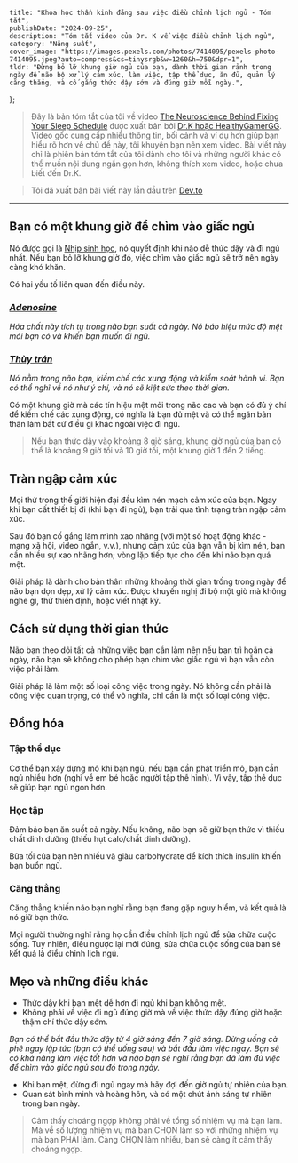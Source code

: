     title: "Khoa học thần kinh đằng sau việc điều chỉnh lịch ngủ - Tóm tắt",
    publishDate: "2024-09-25",
    description: "Tóm tắt video của Dr. K về việc điều chỉnh lịch ngủ",
    category: "Năng suất",
    cover_image: "https://images.pexels.com/photos/7414095/pexels-photo-7414095.jpeg?auto=compress&cs=tinysrgb&w=1260&h=750&dpr=1",
    tldr: "Đừng bỏ lỡ khung giờ ngủ của bạn, dành thời gian rảnh trong ngày để não bộ xử lý cảm xúc, làm việc, tập thể dục, ăn đủ, quản lý căng thẳng, và cố gắng thức dậy sớm và đúng giờ mỗi ngày.",
};

> Đây là bản tóm tắt của tôi về video [The Neuroscience Behind Fixing Your Sleep Schedule](https://www.youtube.com/watch?v=cyKEfejsVps)
được xuất bản bởi [Dr.K hoặc HealthyGamerGG](https://arc.net/l/quote/clxxxgts). Video gốc cung cấp nhiều thông tin,
bối cảnh và ví dụ hơn giúp bạn hiểu rõ hơn về chủ đề này, tôi khuyên bạn nên xem video. Bài viết này chỉ là
phiên bản tóm tắt của tôi dành cho tôi và những người khác có thể muốn nội dung ngắn gọn hơn, không thích xem video, hoặc chưa
biết đến Dr.K.

> Tôi đã xuất bản bài viết này lần đầu trên [Dev.to](https://dev.to/nan72/the-neuroscience-behind-fixing-your-sleep-schedule-summarized-32k0)
---
## Bạn có một khung giờ để chìm vào giấc ngủ
Nó được gọi là [Nhịp sinh học](https://www.nigms.nih.gov/education/fact-sheets/Pages/circadian-rhythms.aspx), nó quyết định
khi nào dễ thức dậy và đi ngủ nhất. Nếu bạn bỏ lỡ khung giờ đó, việc chìm vào giấc ngủ sẽ trở nên ngày càng khó khăn.

Có hai yếu tố liên quan đến điều này.

### [*Adenosine*](https://www.ncbi.nlm.nih.gov/books/NBK519049/)
*Hóa chất này tích tụ trong não bạn suốt cả ngày. Nó báo hiệu mức độ mệt mỏi bạn có và khiến bạn muốn
đi ngủ.*
### [*Thùy trán*](https://my.clevelandclinic.org/health/body/24501-frontal-lobe)
*Nó nằm trong não bạn, kiềm chế các xung động và kiểm soát hành vi. Bạn có thể nghĩ về nó như ý chí, và nó sẽ
kiệt sức theo thời gian.*

Có một khung giờ mà các tín hiệu mệt mỏi trong não cao và bạn có đủ ý chí để kiềm chế các xung động, có nghĩa là
bạn đủ mệt và có thể ngăn bản thân làm bất cứ điều gì khác ngoài việc đi ngủ.
> Nếu bạn thức dậy vào khoảng 8 giờ sáng, khung giờ ngủ của bạn có thể là khoảng 9 giờ tối và 10 giờ tối, một khung giờ 1 đến 2 tiếng.

## Tràn ngập cảm xúc
Mọi thứ trong thế giới hiện đại đều kìm nén mạch cảm xúc của bạn. Ngay khi bạn cất thiết bị đi (khi bạn đi
ngủ), bạn trải qua tình trạng tràn ngập cảm xúc.

Sau đó bạn cố gắng làm mình xao nhãng (với một số hoạt động khác - mạng xã hội, video ngắn, v.v.), nhưng cảm xúc của bạn vẫn
bị kìm nén, bạn cần nhiều sự xao nhãng hơn; vòng lặp tiếp tục cho đến khi não bạn quá mệt.

Giải pháp là dành cho bản thân những khoảng thời gian trống trong ngày để não bạn dọn dẹp, xử lý cảm xúc.
Được khuyến nghị đi bộ một giờ mà không nghe gì, thử thiền định, hoặc viết nhật ký.

## Cách sử dụng thời gian thức
Não bạn theo dõi tất cả những việc bạn cần làm nên nếu bạn trì hoãn cả ngày, não bạn sẽ không cho phép bạn
chìm vào giấc ngủ vì bạn vẫn còn việc phải làm.

Giải pháp là làm một số loại công việc trong ngày. Nó không cần phải là công việc quan trọng, có thể vô nghĩa, chỉ
cần là một số loại công việc.

## Đồng hóa
### Tập thể dục
Cơ thể bạn xây dựng mô khi bạn ngủ, nếu bạn cần phát triển mô, bạn cần ngủ nhiều hơn (nghĩ về em bé hoặc
người tập thể hình).
Vì vậy, tập thể dục sẽ giúp bạn ngủ ngon hơn.

### Học tập
Đảm bảo bạn ăn suốt cả ngày. Nếu không, não bạn sẽ giữ bạn thức vì thiếu chất dinh dưỡng
(thiếu hụt calo/chất dinh dưỡng).

Bữa tối của bạn nên nhiều và giàu carbohydrate để kích thích insulin khiến bạn buồn ngủ.

### Căng thẳng
Căng thẳng khiến não bạn nghĩ rằng bạn đang gặp nguy hiểm, và kết quả là nó giữ bạn thức.

Mọi người thường nghĩ rằng họ cần điều chỉnh lịch ngủ để sửa chữa cuộc sống. Tuy nhiên, điều ngược lại mới đúng, sửa chữa
cuộc sống của bạn sẽ kết quả là điều chỉnh lịch ngủ.

## Mẹo và những điều khác
 - Thức dậy khi bạn mệt dễ hơn đi ngủ khi bạn không mệt.
 - Không phải về việc đi ngủ đúng giờ mà về việc thức dậy đúng giờ hoặc thậm chí thức dậy sớm.

*Bạn có thể bắt đầu thức dậy từ 4 giờ sáng đến 7 giờ sáng. Đừng uống cà phê ngay lập tức (bạn có thể uống sau) và bắt đầu
làm việc ngay. Bạn sẽ có khả năng làm việc tốt hơn và não bạn sẽ nghĩ rằng bạn đã làm đủ việc để
chìm vào giấc ngủ sau đó trong ngày.*
 - Khi bạn mệt, đừng đi ngủ ngay mà hãy đợi đến giờ ngủ tự nhiên của bạn.
 - Quan sát bình minh và hoàng hôn, và có một chút ánh sáng tự nhiên trong ban ngày.

> Cảm thấy choáng ngợp không phải về tổng số nhiệm vụ mà bạn làm. Mà về số lượng nhiệm vụ mà bạn CHỌN
làm so với những nhiệm vụ mà bạn PHẢI làm. Càng CHỌN làm nhiều, bạn sẽ càng ít cảm thấy choáng ngợp. 